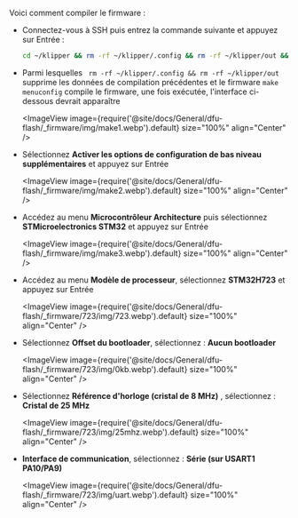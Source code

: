 Voici comment compiler le firmware :
* Connectez-vous à SSH puis entrez la commande suivante et appuyez sur Entrée :

    ```bash
    cd ~/klipper && rm -rf ~/klipper/.config && rm -rf ~/klipper/out && make menuconfig
    ```

* Parmi lesquelles ` rm -rf ~/klipper/.config && rm -rf ~/klipper/out` supprime les données de compilation précédentes et le firmware `make menuconfig` compile le firmware, une fois exécutée, l'interface ci-dessous devrait apparaître

    <ImageView image={require('@site/docs/General/dfu-flash/_firmware/img/make1.webp').default} size="100%" align="Center" />

* Sélectionnez **Activer les options de configuration de bas niveau supplémentaires** et appuyez sur Entrée

    <ImageView image={require('@site/docs/General/dfu-flash/_firmware/img/make2.webp').default} size="100%" align="Center" />

* Accédez au menu **Microcontrôleur Architecture** puis sélectionnez **STMicroelectronics STM32** et appuyez sur Entrée

    <ImageView image={require('@site/docs/General/dfu-flash/_firmware/img/make3.webp').default} size="100%" align="Center" />

* Accédez au menu **Modèle de processeur**, sélectionnez **STM32H723** et appuyez sur Entrée

    <ImageView image={require('@site/docs/General/dfu-flash/_firmware/723/img/723.webp').default} size="100%" align="Center" />

* Sélectionnez **Offset du bootloader**, sélectionnez : **Aucun bootloader**

    <ImageView image={require('@site/docs/General/dfu-flash/_firmware/723/img/0kb.webp').default} size="100%" align="Center" />

* Sélectionnez **Référence d'horloge (cristal de 8 MHz)** , sélectionnez : **Cristal de 25 MHz**

    <ImageView image={require('@site/docs/General/dfu-flash/_firmware/723/img/25mhz.webp').default} size="100%" align="Center" />

* **Interface de communication**, sélectionnez : **Série (sur USART1 PA10/PA9)**

    <ImageView image={require('@site/docs/General/dfu-flash/_firmware/723/img/uart.webp').default} size="100%" align="Center" />
